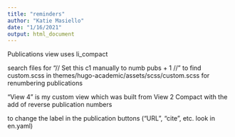 ```yaml
---
title: "reminders"
author: "Katie Masiello"
date: "1/16/2021"
output: html_document
---
```


Publications view uses li_compact 

search files for "// Set this c1 manually to numb pubs + 1 //" to find custom.scss in themes/hugo-academic/assets/scss/custom.scss for renumbering publications

"View 4" is my custom view which was built from View 2 Compact with the add of reverse publication numbers

to change the label in the publication buttons ("URL", "cite", etc. look in en.yaml)